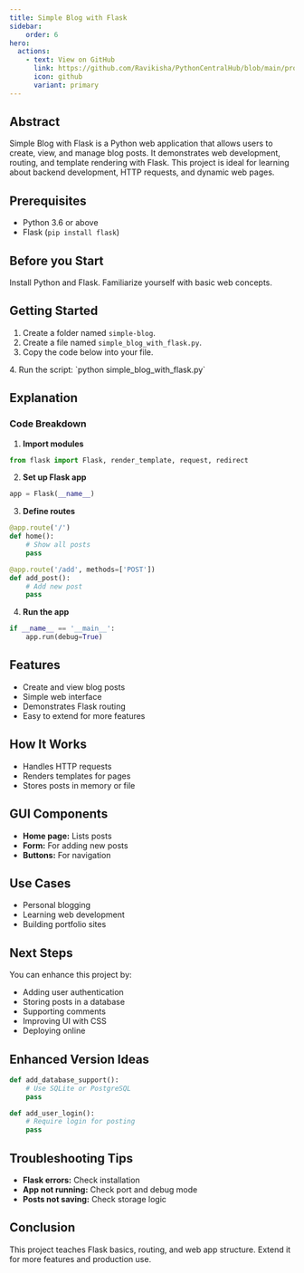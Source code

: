 ```yaml
---
title: Simple Blog with Flask
sidebar:
    order: 6
hero:
  actions:
    - text: View on GitHub
      link: https://github.com/Ravikisha/PythonCentralHub/blob/main/projects/intermediate/simple_blog_with_flask.py
      icon: github
      variant: primary
---
```


## Abstract
Simple Blog with Flask is a Python web application that allows users to create, view, and manage blog posts. It demonstrates web development, routing, and template rendering with Flask. This project is ideal for learning about backend development, HTTP requests, and dynamic web pages.

## Prerequisites
- Python 3.6 or above
- Flask (`pip install flask`)

## Before you Start
Install Python and Flask. Familiarize yourself with basic web concepts.

## Getting Started
1. Create a folder named `simple-blog`.
2. Create a file named `simple_blog_with_flask.py`.
3. Copy the code below into your file.
<FileCode file="projects/intermediate/simple_blog_with_flask.py" lang="python" title="Simple Blog with Flask" />
4. Run the script: `python simple_blog_with_flask.py`

## Explanation

### Code Breakdown
1. **Import modules**
```python
from flask import Flask, render_template, request, redirect
```
2. **Set up Flask app**
```python
app = Flask(__name__)
```
3. **Define routes**
```python
@app.route('/')
def home():
    # Show all posts
    pass

@app.route('/add', methods=['POST'])
def add_post():
    # Add new post
    pass
```
4. **Run the app**
```python
if __name__ == '__main__':
    app.run(debug=True)
```

## Features
- Create and view blog posts
- Simple web interface
- Demonstrates Flask routing
- Easy to extend for more features

## How It Works
- Handles HTTP requests
- Renders templates for pages
- Stores posts in memory or file

## GUI Components
- **Home page:** Lists posts
- **Form:** For adding new posts
- **Buttons:** For navigation

## Use Cases
- Personal blogging
- Learning web development
- Building portfolio sites

## Next Steps
You can enhance this project by:
- Adding user authentication
- Storing posts in a database
- Supporting comments
- Improving UI with CSS
- Deploying online

## Enhanced Version Ideas
```python
def add_database_support():
    # Use SQLite or PostgreSQL
    pass

def add_user_login():
    # Require login for posting
    pass
```

## Troubleshooting Tips
- **Flask errors:** Check installation
- **App not running:** Check port and debug mode
- **Posts not saving:** Check storage logic

## Conclusion
This project teaches Flask basics, routing, and web app structure. Extend it for more features and production use.
